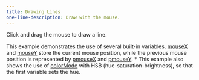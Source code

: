 ---
title: Drawing Lines
one-line-description: Draw with the mouse.
---

Click and drag the mouse to draw a line.

This example demonstrates the use of several built-in
variables.
<a href="https://p5js.org/reference/#/p5/mouseX">mouseX</a>
and
<a href="https://p5js.org/reference/#/p5/mouseY">mouseY</a>
store the current mouse position, while the
previous mouse position is represented by
<a href="https://p5js.org/reference/#/p5/pmouseX">pmouseX</a>
and
<a href="https://p5js.org/reference/#/p5/pmouseY">pmouseY</a>.
 *
This example also shows the use of
<a href="https://p5js.org/reference/#/p5/colorMode">colorMode</a> with HSB
(hue-saturation-brightness), so that the first variable sets the hue.